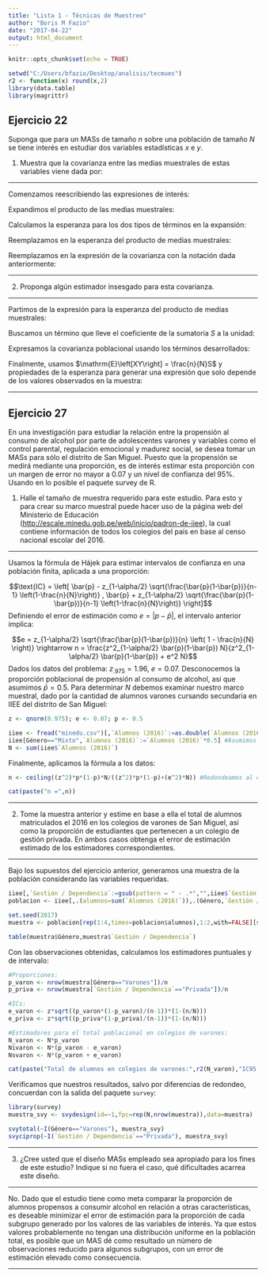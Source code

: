 ```yaml
---
title: "Lista 1 - Técnicas de Muestreo"
author: "Boris M Fazio"
date: "2017-04-22"
output: html_document
---
```


```r
knitr::opts_chunk$set(echo = TRUE)

setwd("C:/Users/bfazio/Desktop/analisis/tecmues")
r2 <- function(x) round(x,2)
library(data.table)
library(magrittr)
```

## Ejercicio 22

Suponga que para un MASs de tamaño *n* sobre una población de tamaño *N* se tiene interés en estudiar dos variables estadísticas *x* e *y*.

1. Muestra que la covarianza entre las medias muestrales de estas variables viene dada por:

\begin{align}
\text{Cov}(\bar{X},\bar{Y}) & = \left(1-\frac{n}{N}\right)\frac{\sigma_{xy}}{n}\\
\text{donde}\\
\sigma_{xy} & = \frac{1}{N-1}\sum_{i=1}^N \left( x_i - \mu_x \right) \left( y_i - \mu_y \right)
\end{align}

---

Comenzamos reescribiendo las expresiones de interés:

\begin{align}
\text{Cov}(\bar{X},\bar{Y}) & = \mathrm{E}\left[\left(\bar{X}-\mathrm{E}\bar{X}\right)\left(\bar{Y}-\mathrm{E}\bar{Y}\right)\right]= \mathrm{E}\left[\bar{X}\bar{Y}\right] - \mu_x\mu_y,\\
\sigma_{xy} & = \frac{1}{N-1}\left( S - N\mu_x\mu_y \right)\\
\text{donde}\\
S & = \sum_{i=1}^N x_iy_i
\end{align}

Expandimos el producto de las medias muestrales:

\begin{align}
\mathrm{E}\left[\bar{X}\bar{Y}\right] & = \mathrm{E}\left[\frac{1}{n}\sum_{i=1}^N x_i\delta_i\frac{1}{n}\sum_{i=1}^N y_i\delta_i\right]\\
& = \frac{1}{n^2}\mathrm{E}\left[\left(x_1\delta_1 + x_2\delta_2 + ... + x_N\delta_N\right)\left(y_1\delta_1 + y_2\delta_2 + ... + y_N\delta_N\right)\right]\\
& = \frac{1}{n^2}\mathrm{E}\left[\sum_{i=1}^N x_iy_i\delta_i^2 + \sum_{j\neq 1}^N x_1\delta_1y_j\delta_j + \sum_{j\neq 2}^N x_2\delta_2y_j\delta_j + ...+ \sum_{j\neq N}^N x_N\delta_Ny_j\delta_j\right]
\end{align}

Calculamos la esperanza para los dos tipos de términos en la expansión:

\begin{align}
\mathrm{E}\left[\sum_{i=1}^N x_iy_i\delta_i^2\right] & = \sum_{i=1}^N x_iy_i\mathrm{E}\left[\delta_i^2\right] = \frac{n}{N} \sum_{i=1}^N x_iy_i\\
\mathrm{E}\left[\sum_{j\neq i}^N x_iy_j\delta_i\delta_j\right] & = \sum_{j\neq i}^N x_iy_j\mathrm{E}\left[\delta_i\delta_j\right] = \frac{n}{N}\left(\frac{n-1}{N-1}\right)x_i\sum_{j\neq i}^Ny_j = \frac{n}{N}\left(\frac{n-1}{N-1}\right)x_i\left(N\mu_y - y_i\right)
\end{align}

Reemplazamos en la esperanza del producto de medias muestrales:

\begin{align}
\mathrm{E}\left[\bar{X}\bar{Y}\right] & = \frac{1}{n^2}\left(\frac{n}{N} \sum_{i=1}^N x_iy_i + \frac{n}{N}\left(\frac{n-1}{N-1}\right)\sum_{i=1}^N x_i\left(N\mu_y - y_i\right)\right) \\
\mathrm{E}\left[\bar{X}\bar{Y}\right] & = \frac{1}{nN}\left(\sum_{i=1}^N x_iy_i + \left(\frac{n-1}{N-1}\right)\left(N^2 \mu_x \mu_y- \sum_{i=1}^N x_iy_i\right)\right)
\end{align}

Reemplazamos en la expresión de la covarianza con la notación dada anteriormente:

\begin{align}
\text{Cov}(\bar{X},\bar{Y}) & = \frac{1}{nN}\left(S + \left(\frac{n-1}{N-1}\right)\left(N^2 \mu_x \mu_y- S\right)\right) - \mu_x\mu_y\\
& = \frac{1}{nN}S - \frac{n-1}{nN(N-1)}S+\frac{N(n-1)}{n(N-1)}\mu_x\mu_y - \mu_x\mu_y\\
& = S \frac{N-n}{nN(N-1)} - \mu_x\mu_y\frac{N-n}{n(N-1)}\\
& = \frac{N-n}{n(N-1)}\left(\frac{S}{N}-\mu_x\mu_y\right)\\
& = \frac{N-n}{n(N-1)}\frac{1}{N}\left(S-N\mu_x\mu_y\right)\\
& = \frac{N-n}{nN}\frac{1}{(N-1)}\left(S-N\mu_x\mu_y\right)\\
& = \frac{N-n}{nN}\sigma_{xy}\\
& = \left(1-\frac{n}{N}\right)\frac{\sigma_{xy}}{n}
\end{align}

---

2. Proponga algún estimador insesgado para esta covarianza.

---

Partimos de la expresión para la esperanza del producto de medias muestrales:

\begin{align}
\mathrm{E}\left[\bar X\bar Y\right] & = \left(\frac{n-N}{nN(1-N)}\right)S-\frac{(n-1)}{n(1-N)}N\mu_x\mu_y\\
\frac{n(1-N)}{(n-1)}\mathrm{E}\left[\bar X\bar Y\right] & = \left(\frac{n-N}{N(n-1)}\right)S-N\mu_x\mu_y\\
\end{align}

Buscamos un término que lleve el coeficiente de la sumatoria $S$ a la unidad:

\begin{align}
\frac{n-N}{N(n-1)} + k & = 1 \rightarrow k=\frac{n(N-1)}{N(n-1)}\\
\end{align}

Expresamos la covarianza poblacional usando los términos desarrollados:

\begin{align}
\sigma_{xy} & = \frac{1}{N-1}\left(\frac{n(1-N)}{n-1}\mathrm{E}\left[\bar{X}\bar{Y}\right] + \frac{n(N-1)}{N(n-1)}S\right)\\
& = \frac{1}{n-1}\left(\frac{n}{N}S - n\mathrm{E}\left[\bar{X}\bar{Y}\right]\right)\\
\end{align}

Finalmente, usamos $\mathrm{E}\left[XY\right] = \frac{n}{N}S$ y propiedades de la esperanza para generar una expresión que solo depende de los valores observados en la muestra:

\begin{align}
\sigma_{xy} & = \frac{1}{n-1}\left(\mathrm{E}\left[XY\right] - n\mathrm{E}\left[\bar{X}\bar{Y}\right]\right)\\
\sigma_{xy} & = \mathrm{E}\left[ \underbrace{\frac{1}{n-1}\left(XY\ - n\bar{X}\bar{Y}\right)}_{\text{estimador}} \right]\\
\end{align}

---

## Ejercicio 27

En una investigación para estudiar la relación entre la propensión al consumo de alcohol por parte de adolescentes varones y variables como el control parental, regulación emocional y madurez social, se desea tomar un MASs para sólo el distrito de San Miguel. Puesto que la propensión se medirá mediante una proporción, es de interés estimar esta proporción con un margen de error no mayor a 0.07 y un nivel de confianza del 95%. Usando en lo posible el paquete survey de R.

1. Halle el tamaño de muestra requerido para este estudio. Para esto y para crear su marco muestral puede hacer uso de la página web del Ministerio de Educación (<http://escale.minedu.gob.pe/web/inicio/padron-de-iiee>), la cual contiene información de todos los colegios del país en base al censo nacional escolar del 2016.

---

Usamos la fórmula de Hájek para estimar intervalos de confianza en una población finita, aplicada a una proporción:

$$\text{IC} = \left[ \bar{p} - z_{1-\alpha/2} \sqrt{\frac{\bar{p}(1-\bar{p})}{n-1} \left(1-\frac{n}{N}\right)} , \bar{p} + z_{1-\alpha/2} \sqrt{\frac{\bar{p}(1-\bar{p})}{n-1} \left(1-\frac{n}{N}\right)} \right]$$
Definiendo el error de estimación como $e = \left|p-\bar{p}\right|$, el intervalo anterior implica:

$$e = z_{1-\alpha/2} \sqrt{\frac{\bar{p}(1-\bar{p})}{n} \left( 1 - \frac{n}{N} \right)} \rightarrow n = \frac{z^2_{1-\alpha/2} \bar{p}(1-\bar{p}) N}{z^2_{1-\alpha/2} \bar{p}(1-\bar{p}) + e^2 N}$$
Dados los datos del problema: $z_{.975} = 1.96$, $e = 0.07$. Desconocemos la proporción poblacional de propensión al consumo de alcohol, así que asumimos $\bar{p} = 0.5$. Para determinar $N$ debemos examinar nuestro marco muestral, dado por la cantidad de alumnos varones cursando secundaria en IIEE del distrito de San Miguel:

```r
z <- qnorm(0.975); e <- 0.07; p <- 0.5

iiee <- fread("minedu.csv")[,`Alumnos (2016)`:=as.double(`Alumnos (2016)`)]
iiee[Género=="Mixto",`Alumnos (2016)`:=`Alumnos (2016)`*0.5] #Asumimos que los colegios mixtos tienen 50% de alumnos varones
N <- sum(iiee$`Alumnos (2016)`)
```

Finalmente, aplicamos la fórmula a los datos:

```r
n <- ceiling((z^2)*p*(1-p)*N/((z^2)*p*(1-p)+(e^2)*N)) #Redondeamos al entero superior
```
```r
cat(paste("n =",n))
```
---

2. Tome la muestra anterior y estime en base a ella el total de alumnos matriculados el 2016 en los colegios de varones de San Miguel, así como la proporción de estudiantes que pertenecen a un colegio de gestión privada. En ambos casos obtenga el error de estimación estimado de los estimadores correspondientes.

---

Bajo los supuestos del ejercicio anterior, generamos una muestra de la población considerando las variables requeridas.

```r
iiee[,`Gestión / Dependencia`:=gsub(pattern = " - .*","",iiee$`Gestión / Dependencia`)]
poblacion <- iiee[,.(alumnos=sum(`Alumnos (2016)`)),.(Género,`Gestión / Dependencia`)]

set.seed(2017)
muestra <- poblacion[rep(1:4,times=poblacion$alumnos),1:2,with=FALSE][sample(N, n)]
```
```r
table(muestra$Género,muestra$`Gestión / Dependencia`)
```

Con las observaciones obtenidas, calculamos los estimadores puntuales y de intervalo:

```r
#Proporciones:
p_varon <- nrow(muestra[Género=="Varones"])/n
p_priva <- nrow(muestra[`Gestión / Dependencia`=="Privada"])/n

#ICs:
e_varon <- z*sqrt((p_varon*(1-p_varon)/(n-1))*(1-(n/N)))
e_priva <- z*sqrt((p_priva*(1-p_priva)/(n-1))*(1-(n/N)))

#Estimadores para el total poblacional en colegios de varones:
N_varon <- N*p_varon
Nivaron <- N*(p_varon - e_varon)
Nsvaron <- N*(p_varon + e_varon)
```
```r
cat(paste("Total de alumnos en colegios de varones:",r2(N_varon),"IC95: [",r2(Nivaron),"-",r2(Nsvaron),"]","\nProporción de alumnos en colegios privados:",r2(p_priva),"IC95: [",r2(p_priva-e_priva),"-",r2(p_priva+e_priva),"]"))
```
Verificamos que nuestros resultados, salvo por diferencias de redondeo, concuerdan con la salida del paquete `survey`:
```r
library(survey)
muestra_svy <- svydesign(id=~1,fpc=rep(N,nrow(muestra)),data=muestra)

svytotal(~I(Género=="Varones"), muestra_svy)
svyciprop(~I(`Gestión / Dependencia`=="Privada"), muestra_svy)
```
---

3. ¿Cree usted que el diseño MASs empleado sea apropiado para los fines de este estudio? Indique si no fuera el caso, qué dificultades acarrea este diseño.

---

No. Dado que el estudio tiene como meta comparar la proporción de alumnos propensos a consumir alcohol en relación a otras características, es deseable minimizar el error de estimación para la proporción de cada subgrupo generado por los valores de las variables de interés. Ya que estos valores probablemente no tengan una distribución uniforme en la población total, es posible que un MAS dé como resultado un número de observaciones reducido para algunos subgrupos, con un error de estimación elevado como consecuencia.

---
